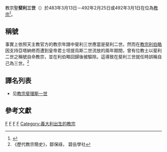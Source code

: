 {{expand|time=2018-10-17T05:57:04+00:00}}
{{Refimprove|time=2019-09-11T11:31:30+00:00}}
{{NoteTA
|G1=Popes
}}
{{Infobox Christian leader
|type             = Pope
| honorific-prefix = 教宗
| name=聖斐利三世<br>Sanctus Felix PP. III
|image=[[File:48-St.Felix_III.jpg|250px]]
|caption = 位於[[城外聖保祿大殿|城外聖保祿大殿]]的教宗斐利三世圖像
|title = [[羅馬主教|羅馬主教]]
|birth_name=（不詳）
|term_start=483年3月13日
|term_end=492年2月25日/492年3月1日（在位{{Age in years and days|483|3|13|492|2|25|age=no}}/{{Age in years and days|483|3|13|492|3|1|age=no}}）
|predecessor=[[教宗辛普利修|教宗辛利]]
|successor=[[教宗哲拉旭一世|教宗傑拉一世]]
|birth_date=（日期不詳）
|birth_place=[[西羅馬帝國|西羅馬帝國]][[羅馬|羅馬]]
|dead=dead
|death_date=492年
|death_place=[[奧多亞塞|奧多亞塞帝國]]羅馬
|other=斐利
}}
{{infobox popestyles
|dipstyle = 教宗閣下
|offstyle = 教宗閣下
|relstyle = 聖父
|deathstyle = [[基督教聖人|聖人]]
}}

教宗聖'''斐利三世'''（{{lang-la|Sanctus Felix PP. III}}）於483年3月13日－492年2月25日或492年3月1日在位為[[教宗|教宗]]<ref>{{cite web |title=Pontiffs |url=https://w2.vatican.va/content/vatican/en/holy-father.html |publisher=The Holy See |accessdate=2019-05-07 |archiveurl=https://web.archive.org/web/20190507180250/https://w2.vatican.va/content/vatican/en/holy-father.html |archivedate=2019-05-07 |language=en}}</ref>。

==稱號==
事實上依照天主教官方的教宗年譜中斐利三世應當是斐利二世。然而在[[教宗利伯略|教宗利伯略]]因支持亞塔納修而遭到皇帝君士坦提烏斯二世流放的兩年期間，曾有位教士以斐利二世之稱號自命教宗，並在利伯略回歸後被驅除。這導致在斐利三世就任時誤稱自己為三世。<ref>《歷代教宗簡史》，鄒保祿，
碧岳學社</ref>

== 譯名列表 ==
* 见[[教宗斐理斯一世|教宗斐理斯一世]]

==參考文獻==
{{reflist}}

{{教宗|[[教宗辛普利修|教宗辛利]]|[[教宗哲拉修一世|教宗傑拉一世]]|483年3月13日－492年2月25日<br />或<br />483年3月13日－492年3月1日}}

{{Popes}}
{{Catholicism}} 
{{History of the Roman Catholic Church}}

{{天主教聖人}}
{{Authority control}}
[[Category:教宗|F]]
[[Category:羅馬人|F]]
[[Category:基督教聖人|F]]
[[Category:492年逝世|F]]
[[Category:義大利出生的教宗|Category:義大利出生的教宗]]